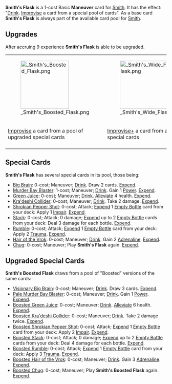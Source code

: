 {{Card
|character = Smith
|rarity = Basic
|cardtype = Maneuver
|decktype = Battle
|keywords = [[Drink]], [[Improvise]]
|upgradeable = Yes
|expreq = 9
|upgrade1 = Smith's Boosted Flask
|upgrade2 = Smith's Wide Flask}}

{{Quote|I stole this from a guy, so now it's mine.}}

'''Smith's Flask''' is a 1-cost Basic '''Maneuver''' card for [[Smith]]. It has the effect: "[[Drink]]. [[Improvise]] a card from a special pool of cards".
As a base card '''Smith's Flask''' is always part of the available card pool for [[Smith]].

==Upgrades==
After accruing 9 experience '''Smith's Flask''' is able to be upgraded.
{| class="wikitable" style="text-align:center"
|-
|[[File: Smith's Boosted Flask.png|150px]]
|[[File: Smith's Wide Flask.png|150px]]
|-
![[Improvise]] a card from a pool of upgraded special cards
![[Improvise+]] a card from a pool of special cards
|-
|}

==Special Cards==
'''Smith's Flask''' has several special cards in its pool, those being:
* [[Big Brain]]: 0-cost; Maneuver; [[Drink]]. Draw 2 cards. [[Expend]].
* [[Murder Bay Blaster]]: 1-cost; Maneuver; [[Drink]]. Gain 1 [[Power]]. [[Expend]].
* [[Green Juice]]: 0-cost; Maneuver; [[Drink]]. [[Alleviate]] 4 health. [[Expend]].
* [[Kra'deshi Collider]]: 0-cost; Maneuver; [[Drink]]. Take 2 damage. [[Expend]].
* [[Shrokian Pepper Shot]]: 0-cost; Attack; [[Expend]] 1 [[Empty Bottle]] card from your deck: Apply 1 [[Impair]]. [[Expend]].
* [[Stack]]: 0-cost; Attack; 0 damage; [[Expend]] up to 2 [[Empty Bottle]] cards from your deck: Deal 3 damage for each bottle. [[Expend]].
* [[Rumble]]: 0-cost; Attack;  [[Expend]] 1 [[Empty Bottle]] card from your deck: Apply 2 [[Trauma]]. [[Expend]].
* [[Hair of the Vrok]]: 0-cost; Maneuver; [[Drink]]. Gain 2 [[Adrenaline]]. [[Expend]].
* [[Chug]]: 0-cost; Maneuver; Play '''Smith's Flask''' again. [[Expend]].

== Upgraded Special Cards ==
'''Smith's Boosted Flask''' draws from a pool of "Boosted" versions of the same cards:

* [[Visionary Big Brain]]: 0-cost; Maneuver; [[Drink]]. Draw 3 cards. [[Expend]].
* [[Pale Murder Bay Blaster]]: 0-cost; Maneuver; [[Drink]]. Gain 1 [[Power]]. [[Expend]].
* [[Boosted Green Juice]]: 0-cost; Maneuver; [[Drink]]. [[Alleviate]] 6 health. [[Expend]].
* [[Boosted Kra'deshi Collider]]: 0-cost; Maneuver; [[Drink]]. Take 2 damage twice. [[Expend]].
* [[Boosted Shrokian Pepper Shot]]: 0-cost; Attack; [[Expend]] 1 [[Empty Bottle]] card from your deck: Apply 2 [[Impair]]. [[Expend]].
* [[Boosted Stack]]: 0-cost; Attack; 0 damage; [[Expend]] up to 2 [[Empty Bottle]] cards from your deck: Deal 4 damage for each bottle. [[Expend]].
* [[Boosted Rumble]]: 0-cost; Attack;  [[Expend]] 1 [[Empty Bottle]] card from your deck: Apply 3 [[Trauma]]. [[Expend]].
* [[Boosted Hair of the Vrok]]: 0-cost; Maneuver; [[Drink]]. Gain 3 [[Adrenaline]]. [[Expend]].
* [[Boosted Chug]]: 0-cost; Maneuver; Play '''Smith's Boosted Flask''' again. [[Expend]].